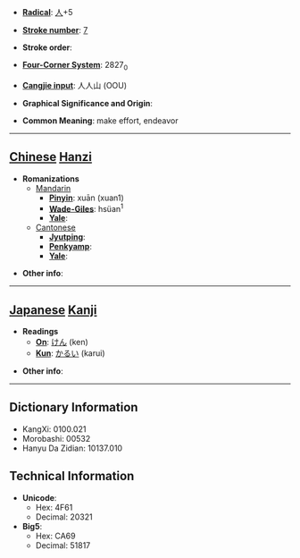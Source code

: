 * '''[[Wiktionary:Chinese radical index| Radical]]''': [[Wiktionary:Chinese radical index 人|人]]+5

* '''[[Wiktionary:Chinese total strokes index|Stroke number]]''': [[Wiktionary:Chinese total strokes index 7|7]]

* '''Stroke order''': 

* '''[[Wiktionary:Chinese four corner index|Four-Corner System]]''': 2827<sub>0</sub>

* '''[[Wiktionary:Chinese Cangjie index|Cangjie input]]''': 人人山 (OOU)

* '''Graphical Significance and Origin''': 

* '''Common Meaning''': make effort, endeavor

----

== [[Chinese]] [[Hanzi]] ==

* '''Romanizations'''
** [[Mandarin]]
*** '''[[Pinyin]]''': xuān (xuan1)
*** '''[[Wade-Giles]]''': hsüan<sup>1</sup>
*** '''[[Yale]]''': 
**[[Cantonese]]
***'''[[Jyutping]]''':
***'''[[Penkyamp]]''': 
***'''[[Yale]]''': 

* '''Other info''': 

----

== [[Japanese]] [[Kanji]] ==

* '''Readings'''
** '''[[On]]''': [[けん]] (ken)
** '''[[Kun]]''': [[かるい]] (karui)

* '''Other info''':  

----

== Dictionary Information ==

* KangXi: 0100.021
* Morobashi: 00532
* Hanyu Da Zidian: 10137.010

== Technical Information ==

* '''Unicode''':
** Hex: 4F61
** Decimal: 20321
* '''Big5''':
** Hex: CA69
** Decimal: 51817
